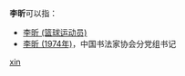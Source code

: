 '''李昕'''可以指：
* [[李昕_(篮球运动员)|李昕 (篮球运动员)]]
* [[李昕_(1974年)|李昕 (1974年)]]，中国书法家协会分党组书记

{{disambig}}

[[Category:二字李姓人名消歧义|xin]]